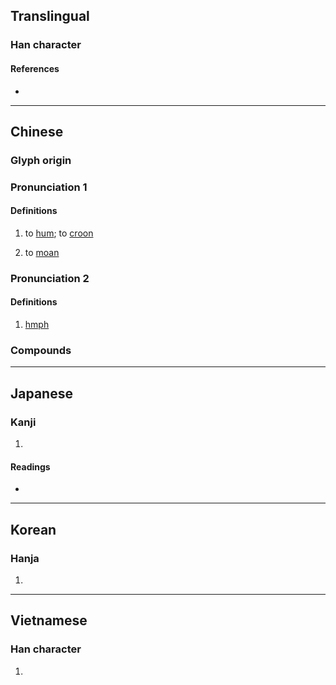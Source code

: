 {{character info}}
==Translingual==

===Han character===
{{Han char|rn=30|rad=口|as=07|sn=10|four=60027|canj=RYRN|ids=⿰口亨}}

====References====
* {{Han ref|kx=0191.140|dkj=03679|dj=0410.260|hdz=10632.140|uh=54FC|ud=21756|bh=ADF3|bd=44531}}

----

==Chinese==
{{zh-forms}}

===Glyph origin===
{{Han etym}}
{{Han compound|口|亨|ls=psc|c1=s|c2=p|t1=mouth}}

{{attention|zh|please place these pronunciations to places they belong to}}<!--
|mn=qz:hng/xm,zz:heng/haiⁿ/tw,xm,zz:hng/tw:hngh/tw:hiⁿ
|mn_note=hng/heng - literary; haiⁿ/hng - vernacular
-->

===Pronunciation 1===
{{zh-pron
|m=hēng
|c=hang1
|oc=y
|cat=v
}}

====Definitions====
{{zh-hanzi}}

# to [[hum]]; to [[croon]]
#: {{zh-x|嗱，你 啲 歌 呢，隻 隻 我 都 識 哼 几 句 呀。|I know how to hum a bit of every single one of your songs.|C|ref=[https://www.youtube.com/watch?v=PEtXfcfQ0lc&t=3m44s]}}
# to [[moan]]

===Pronunciation 2===
{{zh-pron
|m=hng
|c=hng6
|cat=interj
}}

====Definitions====
{{zh-hanzi}}

# [[hmph]]

===Compounds===
{{zh-der|哼哼唧唧|哼兒哈兒|不哼不哈|哼唧|慢哼哼|哼哈二將|哼唱|哼哼|哼唷|那哼}}

{{zh-cat|Elementary}}

----

==Japanese==

===Kanji===
{{ja-kanji|grade=|rs=口07}}

# {{rfdef|ja|sort=口07}}

====Readings====
* {{ja-readings|on=[[こう]] (kō), [[きょう]] (kyō)|kun=[[おびえる]] (obieru)}}

----

==Korean==

===Hanja===
{{ko-hanja|hangeul=형}}

# {{rfdef|ko|sort=口07}}

----

==Vietnamese==

===Han character===
{{vi-hantu|hanh|rs=口07}}

# {{rfdef|vi}}